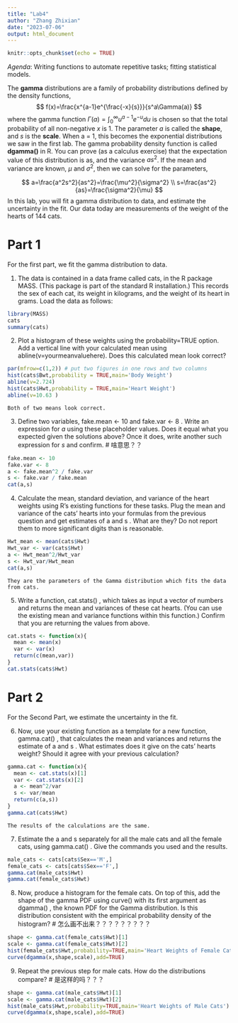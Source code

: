 ```yaml
---
title: "Lab4"
author: "Zhang Zhixian"
date: "2023-07-06"
output: html_document
---
```


```r
knitr::opts_chunk$set(echo = TRUE)
```
*Agenda*: Writing functions to automate repetitive tasks; fitting statistical models.

The **gamma** distributions are a family of probability distributions defined by the density functions,
$$
f(x)=\frac{x^{a-1}e^{\frac{-x}{s}}}{s^a\Gamma(a)}
$$
where the gamma function $\Gamma(a)=\int_{0}^{\infty}u^{a-1}e^{-u}du$ is chosen so that the total probability of all non-negative $x$ is 1. The parameter $a$ is called the **shape**, and $s$ is the **scale**. When a = 1, this becomes the exponential distributions we saw in the first lab. The gamma probability density function is called **dgamma()** in R. You can prove (as a calculus exercise) that the expectation value of this distribution is as, and the variance $as^2$. If the mean and variance are known, $\mu$ and $\sigma^2$, then we can solve for the parameters,

$$
a=\frac{a^2s^2}{as^2}=\frac{\mu^2}{\sigma^2}
\\
s=\frac{as^2}{as}=\frac{\sigma^2}{\mu}
$$
In this lab, you will fit a gamma distribution to data, and estimate the uncertainty in the fit. Our data today are measurements of the weight of the hearts of 144 cats.

# Part 1
For the first part, we fit the gamma distribution to data.

1. The data is contained in a data frame called cats, in the R package MASS. (This package is part of the standard R installation.) This records the sex of each cat, its weight in kilograms, and the weight of its
heart in grams. Load the data as follows:
```r
library(MASS)
cats
summary(cats)

```


2. Plot a histogram of these weights using the probability=TRUE option. Add a vertical line with your calculated mean using abline(v=yourmeanvaluehere). Does this calculated mean look correct?
```r
par(mfrow=c(1,2)) # put two figures in one rows and two columns
hist(cats$Bwt,probability = TRUE,main='Body Weight')
abline(v=2.724)
hist(cats$Hwt,probability = TRUE,main='Heart Weight')
abline(v=10.63 )
```
```
Both of two means look correct.
```

3. Define two variables, fake.mean <- 10 and fake.var <- 8 . Write an expression for $a$ using these placeholder values. Does it equal what you expected given the solutions above? Once it does, write another such expression for $s$ and confirm.
# 啥意思？？
```r
fake.mean <- 10
fake.var <- 8
a <- fake.mean^2 / fake.var
s <- fake.var / fake.mean
cat(a,s)
```

4. Calculate the mean, standard deviation, and variance of the heart weights using R’s existing functions for these tasks. Plug the mean and variance of the cats’ hearts into your formulas from the previous question and get estimates of a and s . What are they? Do not report them to more significant digits than is reasonable.
```r
Hwt_mean <- mean(cats$Hwt)
Hwt_var <- var(cats$Hwt)
a <- Hwt_mean^2/Hwt_var
s <- Hwt_var/Hwt_mean
cat(a,s)

```
```
They are the parameters of the Gamma distribution which fits the data from cats. 
```

5. Write a function, cat.stats() , which takes as input a vector of numbers and returns the mean and variances of these cat hearts. (You can use the existing mean and variance functions within this function.) Confirm that you are returning the values from above.
```r
cat.stats <- function(x){
  mean <- mean(x)
  var <- var(x)
  return(c(mean,var))
}
cat.stats(cats$Hwt)
```


# Part 2
For the Second Part, we estimate the uncertainty in the fit.

6. Now, use your existing function as a template for a new function, gamma.cat() , that calculates the mean and variances and returns the estimate of a and s . What estimates does it give on the cats’ hearts
weight? Should it agree with your previous calculation?
```r
gamma.cat <- function(x){
  mean <- cat.stats(x)[1]
  var <- cat.stats(x)[2]
  a <- mean^2/var
  s <- var/mean
  return(c(a,s))
}
gamma.cat(cats$Hwt)
```
```
The results of the calculations are the same.
```

7. Estimate the a and s separately for all the male cats and all the female cats, using gamma.cat() . Give the commands you used and the results.
```r
male_cats <- cats[cats$Sex=='M',]
female_cats <- cats[cats$Sex=='F',]
gamma.cat(male_cats$Hwt)
gamma.cat(female_cats$Hwt)
```

8. Now, produce a histogram for the female cats. On top of this, add the shape of the gamma PDF using curve() with its first argument as dgamma() , the known PDF for the Gamma distribution. Is this distribution consistent with the empirical probability density of the histogram?
# 怎么画不出来？？？？？？？？？
```r
shape <- gamma.cat(female_cats$Hwt)[1]
scale <- gamma.cat(female_cats$Hwt)[2]
hist(female_cats$Hwt,probability=TRUE,main='Heart Weights of Female Cats')
curve(dgamma(x,shape,scale),add=TRUE)
```

9. Repeat the previous step for male cats. How do the distributions compare?
# 是这样的吗？？？
```r
shape <- gamma.cat(male_cats$Hwt)[1]
scale <- gamma.cat(male_cats$Hwt)[2]
hist(male_cats$Hwt,probability=TRUE,main='Heart Weights of Male Cats')
curve(dgamma(x,shape,scale),add=TRUE)
```











